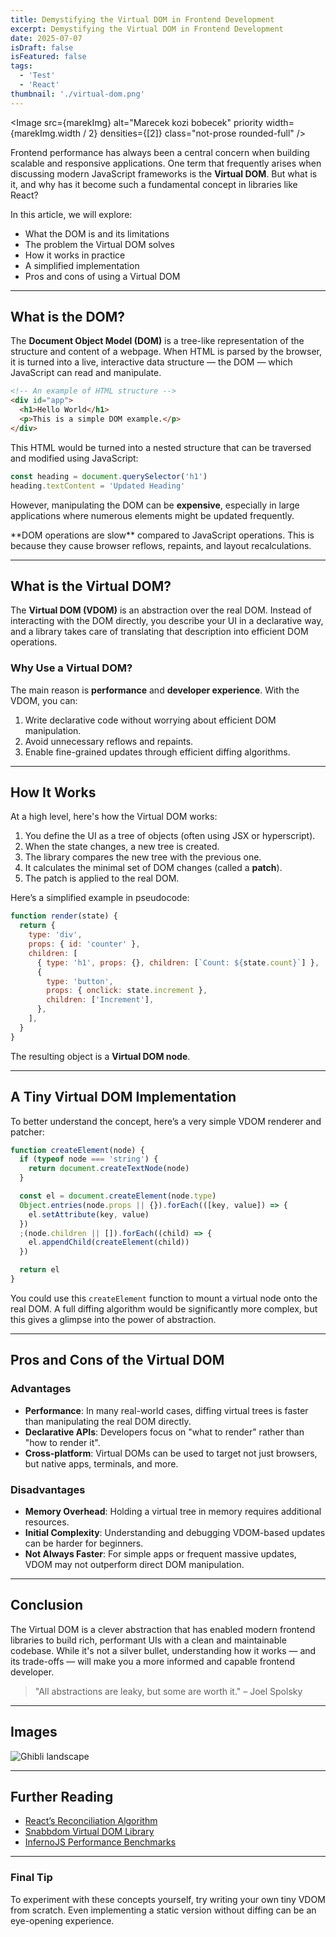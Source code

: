 ```yaml
---
title: Demystifying the Virtual DOM in Frontend Development
excerpt: Demystifying the Virtual DOM in Frontend Development
date: 2025-07-07
isDraft: false
isFeatured: false
tags:
  - 'Test'
  - 'React'
thumbnail: './virtual-dom.png'
---
```




<Image
  src={marekImg}
  alt="Marecek kozi bobecek"
  priority
  width={marekImg.width / 2}
  densities={[2]}
  class="not-prose rounded-full"
/>

Frontend performance has always been a central concern when building scalable and responsive applications. One term that frequently arises when discussing modern JavaScript frameworks is the **Virtual DOM**. But what is it, and why has it become such a fundamental concept in libraries like React?

In this article, we will explore:

- What the DOM is and its limitations
- The problem the Virtual DOM solves
- How it works in practice
- A simplified implementation
- Pros and cons of using a Virtual DOM

---

## What is the DOM?

The **Document Object Model (DOM)** is a tree-like representation of the structure and content of a webpage. When HTML is parsed by the browser, it is turned into a live, interactive data structure — the DOM — which JavaScript can read and manipulate.

```html
<!-- An example of HTML structure -->
<div id="app">
  <h1>Hello World</h1>
  <p>This is a simple DOM example.</p>
</div>
```

This HTML would be turned into a nested structure that can be traversed and modified using JavaScript:

```js
const heading = document.querySelector('h1')
heading.textContent = 'Updated Heading'
```

However, manipulating the DOM can be **expensive**, especially in large applications where numerous elements might be updated frequently.

<Alert intent="tip">
  **DOM operations are slow** compared to JavaScript operations. This is because they
  cause browser reflows, repaints, and layout recalculations.
</Alert>

---

## What is the Virtual DOM?

The **Virtual DOM (VDOM)** is an abstraction over the real DOM. Instead of interacting with the DOM directly, you describe your UI in a declarative way, and a library takes care of translating that description into efficient DOM operations.

### Why Use a Virtual DOM?

The main reason is **performance** and **developer experience**. With the VDOM, you can:

1. Write declarative code without worrying about efficient DOM manipulation.
2. Avoid unnecessary reflows and repaints.
3. Enable fine-grained updates through efficient diffing algorithms.

---

## How It Works

At a high level, here's how the Virtual DOM works:

1. You define the UI as a tree of objects (often using JSX or hyperscript).
2. When the state changes, a new tree is created.
3. The library compares the new tree with the previous one.
4. It calculates the minimal set of DOM changes (called a **patch**).
5. The patch is applied to the real DOM.

Here’s a simplified example in pseudocode:

```js
function render(state) {
  return {
    type: 'div',
    props: { id: 'counter' },
    children: [
      { type: 'h1', props: {}, children: [`Count: ${state.count}`] },
      {
        type: 'button',
        props: { onclick: state.increment },
        children: ['Increment'],
      },
    ],
  }
}
```

The resulting object is a **Virtual DOM node**.

---

## A Tiny Virtual DOM Implementation

To better understand the concept, here’s a very simple VDOM renderer and patcher:

```js
function createElement(node) {
  if (typeof node === 'string') {
    return document.createTextNode(node)
  }

  const el = document.createElement(node.type)
  Object.entries(node.props || {}).forEach(([key, value]) => {
    el.setAttribute(key, value)
  })
  ;(node.children || []).forEach((child) => {
    el.appendChild(createElement(child))
  })

  return el
}
```

You could use this `createElement` function to mount a virtual node onto the real DOM. A full diffing algorithm would be significantly more complex, but this gives a glimpse into the power of abstraction.

---

## Pros and Cons of the Virtual DOM

### Advantages

- **Performance**: In many real-world cases, diffing virtual trees is faster than manipulating the real DOM directly.
- **Declarative APIs**: Developers focus on "what to render" rather than "how to render it".
- **Cross-platform**: Virtual DOMs can be used to target not just browsers, but native apps, terminals, and more.

### Disadvantages

- **Memory Overhead**: Holding a virtual tree in memory requires additional resources.
- **Initial Complexity**: Understanding and debugging VDOM-based updates can be harder for beginners.
- **Not Always Faster**: For simple apps or frequent massive updates, VDOM may not outperform direct DOM manipulation.

---

## Conclusion

The Virtual DOM is a clever abstraction that has enabled modern frontend libraries to build rich, performant UIs with a clean and maintainable codebase. While it's not a silver bullet, understanding how it works — and its trade-offs — will make you a more informed and capable frontend developer.

> "All abstractions are leaky, but some are worth it." – Joel Spolsky

---

## Images

<Image src={bigImg} alt="Ghibli landscape" width={960} densities={[1.5]} />

---

## Further Reading

- [React’s Reconciliation Algorithm](https://reactjs.org/docs/reconciliation.html)
- [Snabbdom Virtual DOM Library](https://github.com/snabbdom/snabbdom)
- [InfernoJS Performance Benchmarks](https://www.infernojs.org/)

---

### Final Tip

To experiment with these concepts yourself, try writing your own tiny VDOM from scratch. Even implementing a static version without diffing can be an eye-opening experience.
